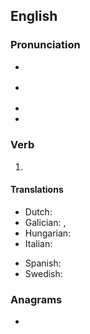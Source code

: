 ==English==

===Pronunciation===
* {{a|GA}} {{IPA|en|/soʊn/}}
* {{a|RP}} {{IPA|en|/səʊn/}}
* {{rhymes|en|əʊn}}
* {{homophones|en|Saône|sone|sown}}

===Verb===
{{head|en|verb form}}

# {{past participle of|en|sew|nocat=1}}

====Translations====
{{trans-top|past participle of sew}}
* Dutch: {{t+|nl|genaaid}}
* Galician: {{t|gl|cosido}}, {{t|gl|coseito}}
* Hungarian: {{t|hu|varrott}}
* Italian: {{t+|it|cucito}}
{{trans-mid}}
* Spanish: {{t+|es|cosido}}
* Swedish: {{t+|sv|sydd}}
{{trans-bottom}}

===Anagrams===
* {{anagrams|en|a=ensw|news|snew|wens}}